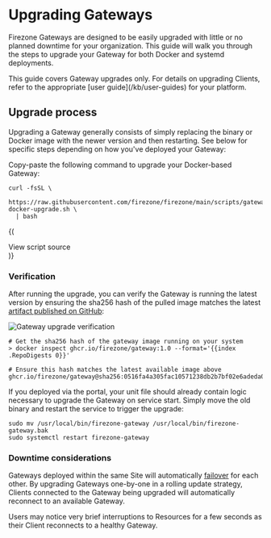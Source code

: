 
# Upgrading Gateways

Firezone Gateways are designed to be easily upgraded with little or no planned
downtime for your organization. This guide will walk you through the steps to
upgrade your Gateway for both Docker and systemd deployments.

<Alert color="info">
  This guide covers Gateway upgrades only. For details on upgrading Clients,
  refer to the appropriate [user guide](/kb/user-guides) for your platform.
</Alert>

## Upgrade process

Upgrading a Gateway generally consists of simply replacing the binary or Docker
image with the newer version and then restarting. See below for specific steps
depending on how you've deployed your Gateway:

<TabsGroup>
<TabsItem title="Docker" active>

Copy-paste the following command to upgrade your Docker-based Gateway:

```
curl -fsSL \
  https://raw.githubusercontent.com/firezone/firezone/main/scripts/gateway-docker-upgrade.sh \
  | bash
```

{(<div className="flex justify-end">

  <Link
    className="text-sm"
    href="https://github.com/firezone/firezone/blob/main/scripts/gateway-docker-upgrade.sh"
  >
    View script source
  </Link>
</div>)}

### Verification

After running the upgrade, you can verify the Gateway is running the latest
version by ensuring the sha256 hash of the pulled image matches the latest
[artifact published on GitHub](https://github.com/firezone/firezone/pkgs/container/gateway/184806062?tag=latest):

<Image
  src="/images/kb/administer/upgrading/gateway-upgrade-verify.png"
  width={500}
  height={500}
  className="mx-auto"
  alt="Gateway upgrade verification"
/>

```
# Get the sha256 hash of the gateway image running on your system
> docker inspect ghcr.io/firezone/gateway:1.0 --format='{{index .RepoDigests 0}}'

# Ensure this hash matches the latest available image above
ghcr.io/firezone/gateway@sha256:0516fa4a305fac10571238db2b7bf02e6adeda0fb5afc1fe7e8d0c4d0a93ebc6
```

</TabsItem>
<TabsItem title="systemd">

If you deployed via the portal, your unit file should already contain logic
necessary to upgrade the Gateway on service start. Simply move the old binary
and restart the service to trigger the upgrade:

```
sudo mv /usr/local/bin/firezone-gateway /usr/local/bin/firezone-gateway.bak
sudo systemctl restart firezone-gateway
```

</TabsItem>
</TabsGroup>

### Downtime considerations

Gateways deployed within the same Site will automatically
[failover](/kb/deploy/gateways#failover) for each other. By upgrading Gateways
one-by-one in a rolling update strategy, Clients connected to the Gateway being
upgraded will automatically reconnect to an available Gateway.

Users may notice very brief interruptions to Resources for a few seconds as
their Client reconnects to a healthy Gateway.

<SupportOptions />
